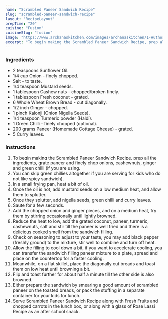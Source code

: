 ---
name: "Scrambled Paneer Sandwich Recipe"
slug: "scrambled-paneer-sandwich-recipe"
layout: 'RecipeLayout'
prepTime: "20"
cuisine: "Fusion"
cuisineSlug: "fusion"
image: "https://www.archanaskitchen.com/images/archanaskitchen/1-Author/ruby_pathak-yahoo.com/SCRAMBLED_PANEER_SANDWICH.jpg"
excerpt: "To begin making the Scrambled Paneer Sandwich Recipe, prep all the ingredients, grate paneer and finely chop onions, cashewnuts, ginger and green chilli if you are using"
---

### Ingredients

- 2 teaspoons Sunflower Oil.
- 1/4 cup Onion - finely chopped.
- Salt - to taste.
- 1/4 teaspoon Mustard seeds.
- 1 tablespoon Cashew nuts - chopped/broken finely.
- 1 tablespoon Fresh coconut - grated.
- 6 Whole Wheat Brown Bread - cut diagonally.
- 1/2 inch Ginger - chopped.
- 1 pinch Kalonji (Onion Nigella Seeds).
- 1/4 teaspoon Turmeric powder (Haldi).
- 1 Green Chilli - finely chopped (optional).
- 200 grams Paneer (Homemade Cottage Cheese) - grated.
- 5 Curry leaves.

### Instructions

1. To begin making the Scrambled Paneer Sandwich Recipe, prep all the ingredients, grate paneer and finely chop onions, cashewnuts, ginger and green chilli (if you are using.
1. You can skip green chillies altogether if you are serving for kids who do not like spicy sandwich).
1. In a small frying pan, heat a bit of oil.
1. Once the oil is hot, add mustard seeds on a low medium heat, and allow them to splutter.
1. Once they splutter, add nigella seeds, green chilli and curry leaves.
1. Saute for a few seconds.
1. Add the chopped onion and ginger pieces, and on a medium heat, fry them by stirring occasionally until lightly browned.
1. Reduce the heat to low, add the grated coconut, paneer, turmeric, cashewnuts, salt and stir till the paneer is well fried and there is a delicious cooked smell from the sandwich filling.
1. Check on seasoning to adjust to your taste, you may add black pepper (freshly ground) to the mixture, stir well to combine and turn off heat.
1. Allow the filling to cool down a bit, if you want to accelerate cooling, you can transfer the sandwich filling paneer mixture to a plate, spread and place on the countertop for a faster cooling.
1. Meanwhile, on a flat skillet, place the diagonally cut breads and toast them on low heat until browning a bit.
1. Flip and toast further for about half a minute till the other side is also browned.
1. Either prepare the sandwich by smearing a good amount of scrambled paneer on the toasted breads, or pack the stuffing in a separate container for your kids for lunch.
1. Serve Scrambled Paneer Sandwich Recipe along with Fresh Fruits and chopped carrots in the lunch box, or along with a glass of Rose Lassi Recipe as an after school snack.
